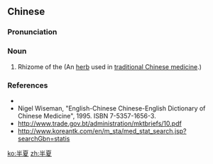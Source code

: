 ==Chinese==
{{zh-forms}}

===Pronunciation===
{{zh-pron
|m=bànxià
|c=bun3 haa6
|mn=poàn-hā
|cat=n
}}

===Noun===
{{zh-noun}}

# Rhizome of the {{w|Pinellia}} (An [[herb]] used in [[traditional Chinese medicine]].)

===References===
* {{pedialite|半夏|lang=zh}}
* Nigel Wiseman, "English-Chinese Chinese-English Dictionary of Chinese Medicine", 1995. ISBN 7-5357-1656-3.
* http://www.trade.gov.bt/administration/mktbriefs/10.pdf
* http://www.koreantk.com/en/m_sta/med_stat_search.jsp?searchGbn=statis

[[ko:半夏]]
[[zh:半夏]]